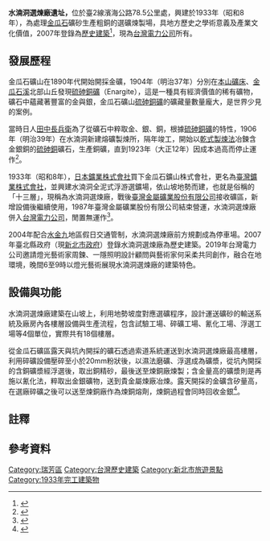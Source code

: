{{tw monument
|name= 水湳洞選煉廠
|image= File:2019 The Lighting Show at 13 Levels, Jinguashi Gold Ecological Park.jpg
|imagename= 2019年的水湳洞選煉廠
{{Infobox mapframe|tyep=shape|zoom=15|frame-width=280}}
|othername= 水湳洞全泥式浮游選鑛場
|class= 產業 
|level= 歷史建築
|date= 2007年3月14日
|location= [[新北市|新北市]][[瑞芳區|瑞芳區]]水南洞段20-25、22-1、22-3、180地號
|time= 
|open= 全天
|cost= 免費
|material= 
|used_by = 台灣電力公司
|owner = 台灣電力公司
|website= 
|reg_url= https://nchdb.boch.gov.tw/assets/overview/historicalBuilding/20070314000003
|coordinates={{coord|25|07|05.8|N|121|51|52.8|E|type:landmark_region:TW|display=inline,title}}
}}
'''水湳洞選煉廠遺址，'''位於臺2線濱海公路78.5公里處，興建於1933年（昭和8年），為處理[[金瓜石|金瓜石]]礦砂生產粗銅的選礦煉製場，具地方歷史之學術意義及產業文化價值，2007年登錄為[[歷史建築_(中華民國)|歷史建築]]<ref>{{Cite web|title=文化部文化資產局--國家文化資產網|url=https://nchdb.boch.gov.tw/assets/overview/historicalBuilding/20070314000003|accessdate=2020-10-31|work=nchdb.boch.gov.tw|archive-date=2018-01-04|archive-url=https://web.archive.org/web/20180104225448/https://nchdb.boch.gov.tw/assets/overview/historicalBuilding/20070314000003|dead-url=no}}</ref>，現為[[台灣電力公司|台灣電力公司]]所有。

== 發展歷程 ==
金瓜石礦山在1890年代開始開採金礦，1904年（明治37年）分別在[[本山礦床|本山礦床]]、[[金瓜石溪|金瓜石溪]]北部山丘發現[[硫砷銅礦|硫砷銅礦]]（Enargite），這是一種具有經濟價值的稀有礦物，礦石中蘊藏著豐富的金與銀，金瓜石礦山[[硫砷銅礦|硫砷銅礦]]的礦藏量數量龐大，是世界少見的案例。

當時日人[[二代田中長兵衛|田中長兵衛]]為了從礦石中粹取金、銀、銅，根據[[硫砷銅礦|硫砷銅礦]]的特性，1906年（明治39年）在水湳洞新建熔礦製煉所，隔年竣工，開始以[[乾式製煉法|乾式製煉法]]冶鍊含金銀銅的[[硫砷銅礦|硫砷銅]]礦石，生產銅礦，直到1923年（大正12年）因成本過高而停止運作<ref>{{Cite web|title=硫砷銅礦的發現與金瓜石礦山|url=https://www.gep.ntpc.gov.tw/xmdoc?xsmsid=0G246377531419007476|accessdate=2020-10-31|author=駱淑蓉|date=2016|format=|work=www.gep.ntpc.gov.tw|publisher=新北市立黃金博物館2016年學刊|language=zh-Hant|archive-date=2021-01-20|archive-url=https://web.archive.org/web/20210120011008/https://www.gep.ntpc.gov.tw/xmdoc?xsmsid=0G246377531419007476|dead-url=no}}</ref>。 

1933年（昭和8年），[[日本鑛業株式會社|日本鑛業株式會社]]買下金瓜石鑛山株式會社，更名為[[臺灣鑛業株式會社|臺灣鑛業株式會社]]，並興建水湳洞全泥式浮游選鑛場，依山坡地勢而建，也就是俗稱的「十三層」，現稱為水湳洞選煉廠，戰後[[臺金公司|臺灣金屬礦業股份有限公司]]接收礦區，新增設備後繼續使用，1987年臺灣金屬礦業股份有限公司結束營運，水湳洞選煉廠併入[[台灣電力公司|台灣電力公司]]，閒置無運作<ref>{{Cite book|edition=|chapter=|url=https://www.worldcat.org/oclc/430398687|publisher=臺北縣立黃金博物館|date=2007.12|location=臺北縣立黃金博物館|isbn=978-986-00-9969-0|oclc=430398687|last=林純雅|last2=|last3=|title=鍊煉礦山-水湳洞選煉廠特展|first=|year=|pages=}}</ref>。

2004年配合[[水金九|水金九]]地區假日交通管制，水湳洞選煉廠前方規劃成為停車場。2007年臺北縣政府（現[[新北市政府|新北市政府]]）登錄水湳洞選煉廠為歷史建築。2019年台灣電力公司邀請燈光藝術家周鍊、一隱照明設計顧問與藝術家何采柔共同創作，融合在地環境，晚間6至9時以燈光藝術展現水湳洞選煉廠的建築特色。

== 設備與功能 ==
水湳洞選煉廠建築在山坡上，利用地勢坡度對應選礦程序，設計運送礦砂的輸送系統及廠房內各樓層設備與生產流程，包含試驗工場、碎礦工場、氰化工場、浮選工場等4個單位，實際共有18個樓層。

從金瓜石礦區露天與坑內開採的礦石透過索道系統運送到水湳洞選煉廠最高樓層，利用碎礦設備壓碎至小於20mm粉狀後，以濕法磨礦{{NoteTag|濕法磨礦：水湳洞選煉廠的作業是將20mm以下的粉狀礦砂加水分級細磨，直到粉礦小至200目（mesh）。Mesh，篩網開孔大小表示法，邊長1吋所涵蓋的開孔數單位，中文稱為目，例如100目（mesh）為邊長1吋裡有100個開孔。}}、浮選成為礦漿，從坑內開採的含銅礦漿經浮選後，取出銅精砂，最後送至煉銅廠煉製；含金量高的礦漿則是再施以氰化法，粹取出金銀礦物，送到貴金屬煉廠冶煉。露天開採的金礦含矽量高，在選廠碎礦之後可以送至煉銅廠作為煉銅熔劑，煉銅過程會同時回收金銀<ref>{{Cite journal|title=黃金傳奇--從檔案細數臺灣金屬礦業股份有限公司發展足跡|author=陳淑美 ; 蔣佳蓉|url=https://www.archives.gov.tw/Download_File.ashx?id=12735|journal=檔案半年刊|issue=3|doi=|others=|year=2015/09/01|volume=14|page=P35 - 48|pmid=|access-date=2020-10-31|archive-date=2020-11-07|archive-url=https://web.archive.org/web/20201107165357/https://www.archives.gov.tw/Download_File.ashx?id=12735|dead-url=no}}</ref>。 

== 註釋 ==
<references group="註解" />{{NoteFoot}}

== 參考資料 ==
{{Reflist}}

{{新北市文化資產}}
[[Category:瑞芳區|Category:瑞芳區]]
[[Category:台灣歷史建築|Category:台灣歷史建築]]
[[Category:新北市旅遊景點|Category:新北市旅遊景點]]
[[Category:1933年完工建築物|Category:1933年完工建築物]]